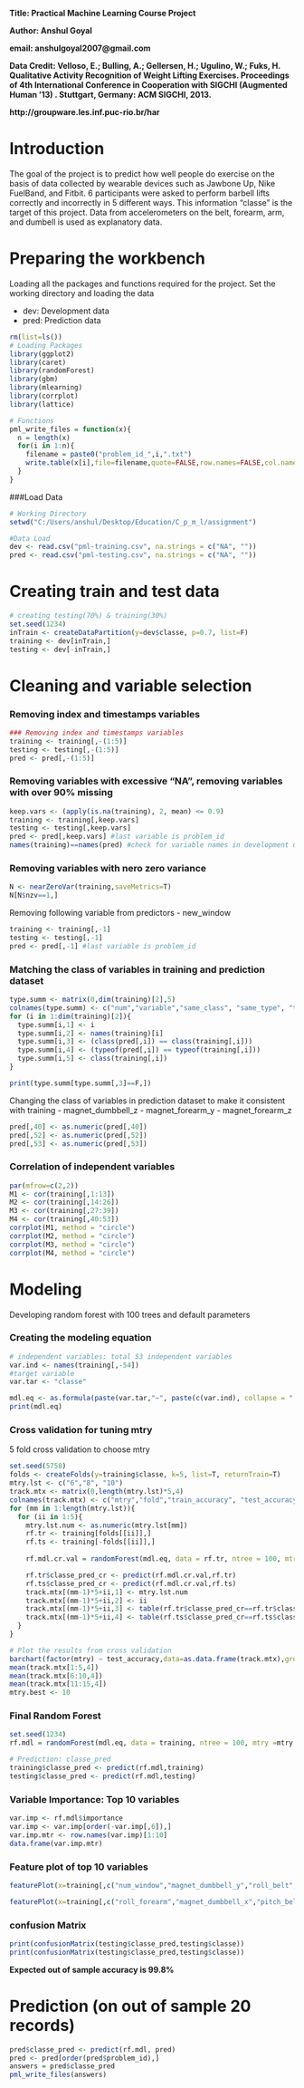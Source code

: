 **Title: Practical Machine Learning Course Project**

**Author: Anshul Goyal**

**email: anshulgoyal2007@gmail.com**

**Data Credit: Velloso, E.; Bulling, A.; Gellersen, H.; Ugulino, W.; Fuks, H. Qualitative Activity Recognition of Weight Lifting Exercises. Proceedings of 4th International Conference in Cooperation with SIGCHI (Augmented Human '13) . Stuttgart, Germany: ACM SIGCHI, 2013.**

**http://groupware.les.inf.puc-rio.br/har**

# Introduction
The goal of the project is to predict how well people do exercise on the basis of data collected by wearable devices such as Jawbone Up, Nike FuelBand, and Fitbit. 6 participants were asked to perform barbell lifts correctly and incorrectly in 5 different ways. This information "classe" is the target of this project. Data from accelerometers on the belt, forearm, arm, and dumbell is used as explanatory data.

# Preparing the workbench
Loading all the packages and functions required for the project. 
Set the working directory and loading the data

- dev: Development data
- pred: Prediction data
``` r
rm(list=ls())
# Loading Packages
library(ggplot2)
library(caret)
library(randomForest)
library(gbm)
library(mlearning)
library(corrplot)
library(lattice)

# Functions
pml_write_files = function(x){
  n = length(x)
  for(i in 1:n){
    filename = paste0("problem_id_",i,".txt")
    write.table(x[i],file=filename,quote=FALSE,row.names=FALSE,col.names=FALSE)
  }
}
```

###Load Data
``` r
# Working Directory
setwd("C:/Users/anshul/Desktop/Education/C_p_m_l/assignment")

#Data Load
dev <- read.csv("pml-training.csv", na.strings = c("NA", ""))
pred <- read.csv("pml-testing.csv", na.strings = c("NA", ""))

```

# Creating train and test data
``` r
# creating testing(70%) & training(30%)
set.seed(1234)
inTrain <- createDataPartition(y=dev$classe, p=0.7, list=F)
training <- dev[inTrain,]
testing <- dev[-inTrain,]
```

# Cleaning and variable selection
### Removing index and timestamps variables
``` r
### Removing index and timestamps variables
training <- training[,-(1:5)]
testing <- testing[,-(1:5)]
pred <- pred[,-(1:5)]
```

### Removing variables with excessive "NA", removing variables with over 90% missing
``` r
keep.vars <- (apply(is.na(training), 2, mean) <= 0.9)
training <- training[,keep.vars]
testing <- testing[,keep.vars]
pred <- pred[,keep.vars] #last variable is problem_id
names(training)==names(pred) #check for variable names in development data and prediction data
```

### Removing variables with nero zero variance
``` r
N <- nearZeroVar(training,saveMetrics=T)
N[N$nzv==1,]
```

Removing following variable from predictors
- new_window

``` r
training <- training[,-1]
testing <- testing[,-1]
pred <- pred[,-1] #last variable is problem_id
```

### Matching the class of variables in training and prediction dataset
``` r
type.summ <- matrix(0,dim(training)[2],5)
colnames(type.summ) <- c("num","variable","same_class", "same_type", "type_training")
for (i in 1:dim(training)[2]){
  type.summ[i,1] <- i
  type.summ[i,2] <- names(training)[i]
  type.summ[i,3] <- (class(pred[,i]) == class(training[,i]))
  type.summ[i,4] <- (typeof(pred[,i]) == typeof(training[,i]))
  type.summ[i,5] <- class(training[,i])
}

print(type.summ[type.summ[,3]==F,])
```

Changing the class of variables in prediction dataset to make it consistent with training
- magnet_dumbbell_z
- magnet_forearm_y
- magnet_forearm_z

``` r
pred[,40] <- as.numeric(pred[,40])
pred[,52] <- as.numeric(pred[,52])
pred[,53] <- as.numeric(pred[,53])
```

### Correlation of independent variables
``` r
par(mfrow=c(2,2))
M1 <- cor(training[,1:13])
M2 <- cor(training[,14:26])
M3 <- cor(training[,27:39])
M4 <- cor(training[,40:53])
corrplot(M1, method = "circle")
corrplot(M2, method = "circle")
corrplot(M3, method = "circle")
corrplot(M4, method = "circle")
```

# Modeling
Developing random forest with 100 trees and default parameters

### Creating the modeling equation
``` r
# independent variables: total 53 independent variables
var.ind <- names(training[,-54]) 
#target variable
var.tar <- "classe" 

mdl.eq <- as.formula(paste(var.tar,"~", paste(c(var.ind), collapse = " + "), sep =""))
print(mdl.eq)
```

### Cross validation for tuning mtry
5 fold cross validation to choose mtry

``` r
set.seed(5758)
folds <- createFolds(y=training$classe, k=5, list=T, returnTrain=T)
mtry.lst <- c("6","8", "10")
track.mtx <- matrix(0,length(mtry.lst)*5,4)
colnames(track.mtx) <- c("mtry","fold","train_accuracy", "test_accuracy")
for (mm in 1:length(mtry.lst)){
  for (ii in 1:5){
    mtry.lst.num <- as.numeric(mtry.lst[mm])
    rf.tr <- training[folds[[ii]],]
    rf.ts <- training[-folds[[ii]],]
    
    rf.mdl.cr.val = randomForest(mdl.eq, data = rf.tr, ntree = 100, mtry=mtry.lst.num)

    rf.tr$classe_pred_cr <- predict(rf.mdl.cr.val,rf.tr)
    rf.ts$classe_pred_cr <- predict(rf.mdl.cr.val,rf.ts)
    track.mtx[(mm-1)*5+ii,1] <- mtry.lst.num
    track.mtx[(mm-1)*5+ii,2] <- ii
    track.mtx[(mm-1)*5+ii,3] <- table(rf.tr$classe_pred_cr==rf.tr$classe)[2]/dim(rf.tr)[1]
    track.mtx[(mm-1)*5+ii,4] <- table(rf.ts$classe_pred_cr==rf.ts$classe)[2]/dim(rf.ts)[1]
  }
}

# Plot the results from cross validation
barchart(factor(mtry) ~ test_accuracy,data=as.data.frame(track.mtx),groups=fold)
mean(track.mtx[1:5,4])
mean(track.mtx[6:10,4])
mean(track.mtx[11:15,4])
mtry.best <- 10
```

### Final Random Forest
``` r
set.seed(1234)
rf.mdl = randomForest(mdl.eq, data = training, ntree = 100, mtry =mtry.best, do.trace = T, importance= TRUE)

# Prediction: classe_pred
training$classe_pred <- predict(rf.mdl,training)
testing$classe_pred <- predict(rf.mdl,testing)
```

### Variable Importance: Top 10 variables
``` r
var.imp <- rf.mdl$importance
var.imp <- var.imp[order(-var.imp[,6]),]
var.imp.mtr <- row.names(var.imp)[1:10]
data.frame(var.imp.mtr)
```

### Feature plot of top 10 variables
```r
featurePlot(x=training[,c("num_window","magnet_dumbbell_y","roll_belt", "magnet_dumbbell_z", "yaw_belt")],y=training$classe ,plot="pairs")

featurePlot(x=training[,c("roll_forearm","magnet_dumbbell_x","pitch_belt", "pitch_forearm", "roll_dumbbell")],y=training$classe ,plot="pairs")
```

### confusion Matrix
``` r
print(confusionMatrix(testing$classe_pred,testing$classe))
print(confusionMatrix(testing$classe_pred,testing$classe))
```
**Expected out of sample accuracy is 99.8%**

# Prediction (on out of sample 20 records)
``` r

pred$classe_pred <- predict(rf.mdl, pred)
pred <- pred[order(pred$problem_id),]
answers = pred$classe_pred
pml_write_files(answers)

```

